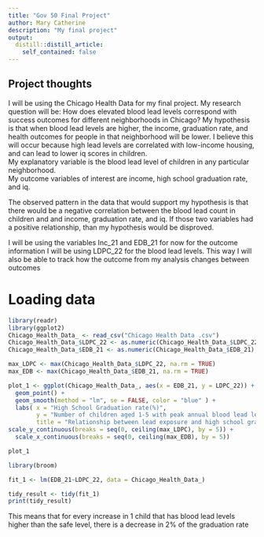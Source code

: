 ```yaml
---
title: "Gov 50 Final Project"
author: Mary Catherine
description: "My final project"
output:
  distill::distill_article:
    self_contained: false
---
```




## Project thoughts

I will be using the Chicago Health Data for my final project. My research question will be: How does elevated blood lead levels correspond with success outcomes for different neighborhoods in Chicago?
My hypothesis is that when blood lead levels are higher, the income, graduation rate, and health outcomes for people in that neighborhood will be lower. I believe this will occur because high lead levels are correlated with low-income housing, and can lead to lower iq scores in children.  
My explanatory variable is the blood lead level of children in any particular neighborhood.  
My outcome variables of interest are income, high school graduation rate, and iq. 


The observed pattern in the data that would support my hypothesis is that there would be a negative correlation between the blood lead count in children and and income, graduation rate, and iq. If those two variables had a positive relationship, than my hypothesis would be disproved. 


I will be using the variables Inc_21 and EDB_21 for now for the outcome information I will be using LDPC_22 for the blood lead levels. This way I will also be able to track how the outcome from my analysis changes between outcomes 


# Loading data 

```r


library(readr)
library(ggplot2)
Chicago_Health_Data_ <- read_csv("Chicago Health Data .csv")
Chicago_Health_Data_$LDPC_22 <- as.numeric(Chicago_Health_Data_$LDPC_22)
Chicago_Health_Data_$EDB_21 <- as.numeric(Chicago_Health_Data_$EDB_21)

max_LDPC <- max(Chicago_Health_Data_$LDPC_22, na.rm = TRUE)
max_EDB <- max(Chicago_Health_Data_$EDB_21, na.rm = TRUE)
```



```r

plot_1 <- ggplot(Chicago_Health_Data_, aes(x = EDB_21, y = LDPC_22)) + 
  geom_point() + 
  geom_smooth(method = "lm", se = FALSE, color = "blue" ) +
  labs( x = "High School Graduation rate(%)",
        y = "Number of children aged 1-5 with peak annual blood lead level(µg/dL) ", 
        title = "Relationship between lead exposure and high school graduation rates") +
scale_y_continuous(breaks = seq(0, ceiling(max_LDPC), by = 5)) +
  scale_x_continuous(breaks = seq(0, ceiling(max_EDB), by = 5))

plot_1

```



```r
library(broom)

fit_1 <- lm(EDB_21~LDPC_22, data = Chicago_Health_Data_)

tidy_result <- tidy(fit_1)
print(tidy_result)
```
This means that for every increase in 1 child that has blood lead levels higher than the safe level, there is a decrease in 2% of the graduation rate